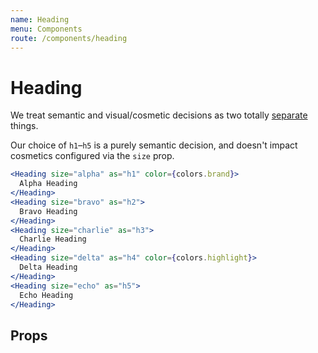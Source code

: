 ```yaml
---
name: Heading
menu: Components
route: /components/heading
---
```



# Heading

We treat semantic and visual/cosmetic decisions as two totally [separate](https://csswizardry.com/2016/02/managing-typography-on-large-apps/) things.

Our choice of `h1`–`h5` is a purely semantic decision, and doesn't impact cosmetics configured via the `size` prop.

```jsx react-live
<Heading size="alpha" as="h1" color={colors.brand}>
  Alpha Heading
</Heading>
<Heading size="bravo" as="h2">
  Bravo Heading
</Heading>
<Heading size="charlie" as="h3">
  Charlie Heading
</Heading>
<Heading size="delta" as="h4" color={colors.highlight}>
  Delta Heading
</Heading>
<Heading size="echo" as="h5">
  Echo Heading
</Heading>
```

## Props

<PropsTable of={Heading} />
